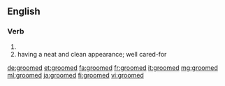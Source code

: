 ==English==

===Verb===
{{head|en|verb form}}

# {{en-past of|groom}}
# having a neat and clean appearance; well cared-for

[[de:groomed]]
[[et:groomed]]
[[fa:groomed]]
[[fr:groomed]]
[[it:groomed]]
[[mg:groomed]]
[[ml:groomed]]
[[ja:groomed]]
[[fi:groomed]]
[[vi:groomed]]